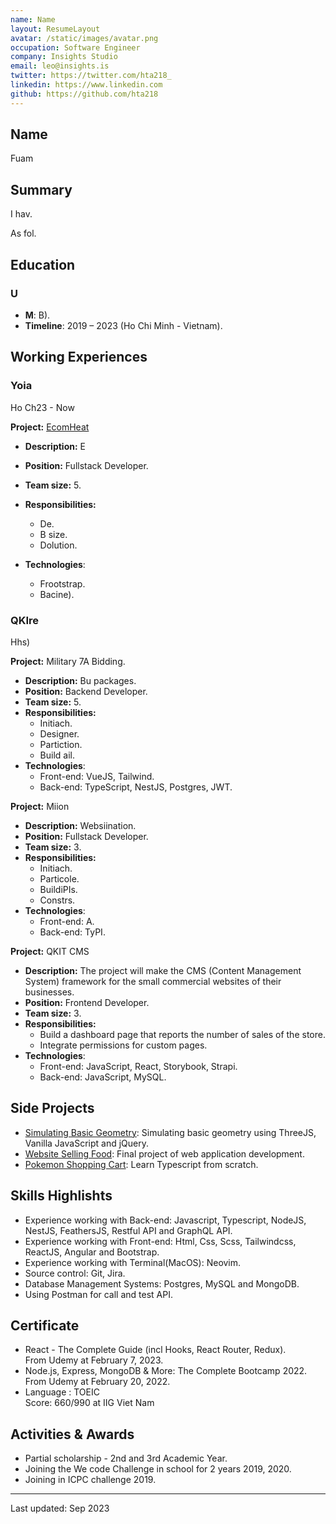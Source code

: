 ```yaml
---
name: Name
layout: ResumeLayout
avatar: /static/images/avatar.png
occupation: Software Engineer
company: Insights Studio
email: leo@insights.is
twitter: https://twitter.com/hta218_
linkedin: https://www.linkedin.com
github: https://github.com/hta218
---
```


## Name

Fuam

## Summary

I hav.

As fol.

## Education

### U

- **M**: B).
- **Timeline**: 2019 – 2023 (Ho Chi Minh - Vietnam).

## Working Experiences

### Yoia

<div className="!mt-0 text-sm italic text-gray-400">Ho Ch23 - Now</div>

**Project:** [EcomHeat](https://ecomheat.com/)

- **Description:** E
- **Position:** Fullstack Developer.
- **Team size:** 5.
- **Responsibilities:**

  - De.
  - B size.
  - Dolution.

- **Technologies**:
  - Frootstrap.
  - Bacine).

### QKIre

<div className="!mt-0 text-sm italic text-gray-400">Hhs)</div>

**Project:** Military 7A Bidding.

- **Description:** Bu packages.
- **Position:** Backend Developer.
- **Team size:** 5.
- **Responsibilities:**
  - Initiach.
  - Designer.
  - Partiction.
  - Build ail.
- **Technologies**:
  - Front-end: VueJS, Tailwind.
  - Back-end: TypeScript, NestJS, Postgres, JWT.

**Project:** Miion

- **Description:** Websiination.
- **Position:** Fullstack Developer.
- **Team size:** 3.
- **Responsibilities:**
  - Initiach.
  - Particole.
  - BuildiPIs.
  - Constrs.
- **Technologies**:
  - Front-end: A.
  - Back-end: TyPI.

**Project:** QKIT CMS

- **Description:** The project will make the CMS (Content Management System) framework for the small commercial websites of their businesses.
- **Position:** Frontend Developer.
- **Team size:** 3.
- **Responsibilities:**
  - Build a dashboard page that reports the number of sales of the store.
  - Integrate permissions for custom pages.
- **Technologies**:
  - Front-end: JavaScript, React, Storybook, Strapi.
  - Back-end: JavaScript, MySQL.

## Side Projects

- [Simulating Basic Geometry](https://github.com/Karhdo/Project_Computer-Graphics): Simulating basic geometry using ThreeJS, Vanilla JavaScript and jQuery.
- [Website Selling Food](https://github.com/ZiDuck/Website-Selling-Food): Final project of web application development.
- [Pokemon Shopping Cart](https://github.com/Karhdo/Shopping-Cart): Learn Typescript from scratch.

## Skills Highlishts

- Experience working with Back-end: Javascript, Typescript, NodeJS, NestJS, FeathersJS, Restful API and GraphQL API.
- Experience working with Front-end: Html, Css, Scss, Tailwindcss, ReactJS, Angular and Bootstrap.
- Experience working with Terminal(MacOS): Neovim.
- Source control: Git, Jira.
- Database Management Systems: Postgres, MySQL and MongoDB.
- Using Postman for call and test API.

## Certificate

- React - The Complete Guide (incl Hooks, React Router, Redux). <br />
  <div className="!m-0 text-sm italic text-gray-400">From Udemy at February 7, 2023.</div>
- Node.js, Express, MongoDB & More: The Complete Bootcamp 2022. <br />
  <div className="!m-0 text-sm italic text-gray-400">From Udemy at February 20, 2022.</div>
- Language : TOEIC <br />
  <div className="!m-0 text-sm italic text-gray-400">Score: 660/990 at IIG Viet Nam</div>

## Activities & Awards

- Partial scholarship - 2nd and 3rd Academic Year.
- Joining the We code Challenge in school for 2 years 2019, 2020.
- Joining in ICPC challenge 2019.

---

Last updated: Sep 2023
